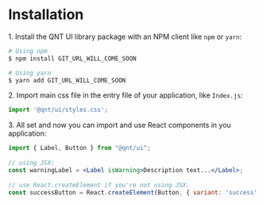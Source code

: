 
<Meta title="Get started/Installation" />

# Installation

<Label>1. Install the QNT UI library package with an NPM client like <code>npm</code> or <code>yarn</code>:</Label>

```bash
# Using npm
$ npm install GIT_URL_WILL_COME_SOON
```

```bash
# Using yarn
$ yarn add GIT_URL_WILL_COME_SOON
```

<Label>2. Import main css file in the entry file of your application, like <code>Index.js</code>:</Label>

```jsx
import '@qnt/ui/styles.css';
```

<Label>3. All set and now you can import and use React components in you application:</Label>

```jsx
import { Label, Button } from "@qnt/ui";
 
// using JSX:
const warningLabel = <Label isWarning>Description text...</Label>;
 
// use React.createElement if you're not using JSX.
const successButton = React.createElement(Button, { variant: 'success' }, "Button Text");
```

